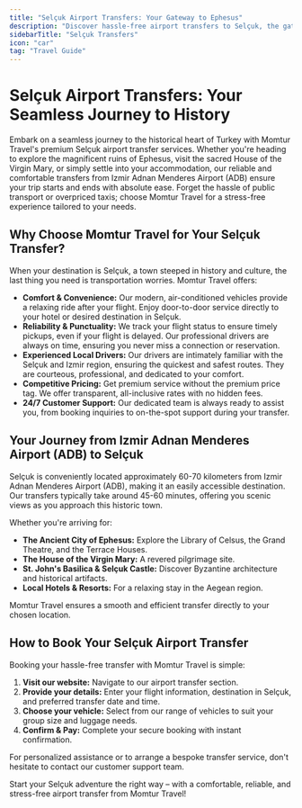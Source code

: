 ```yaml
---
title: "Selçuk Airport Transfers: Your Gateway to Ephesus"
description: "Discover hassle-free airport transfers to Selçuk, the gateway to the ancient city of Ephesus, from Izmir Adnan Menderes Airport (ADB). Enjoy comfortable, reliable, and private transportation with Momtur Travel."
sidebarTitle: "Selçuk Transfers"
icon: "car"
tag: "Travel Guide"
---
```


# Selçuk Airport Transfers: Your Seamless Journey to History

Embark on a seamless journey to the historical heart of Turkey with Momtur Travel's premium Selçuk airport transfer services. Whether you're heading to explore the magnificent ruins of Ephesus, visit the sacred House of the Virgin Mary, or simply settle into your accommodation, our reliable and comfortable transfers from Izmir Adnan Menderes Airport (ADB) ensure your trip starts and ends with absolute ease. Forget the hassle of public transport or overpriced taxis; choose Momtur Travel for a stress-free experience tailored to your needs.

## Why Choose Momtur Travel for Your Selçuk Transfer?

When your destination is Selçuk, a town steeped in history and culture, the last thing you need is transportation worries. Momtur Travel offers:

*   **Comfort & Convenience:** Our modern, air-conditioned vehicles provide a relaxing ride after your flight. Enjoy door-to-door service directly to your hotel or desired destination in Selçuk.
*   **Reliability & Punctuality:** We track your flight status to ensure timely pickups, even if your flight is delayed. Our professional drivers are always on time, ensuring you never miss a connection or reservation.
*   **Experienced Local Drivers:** Our drivers are intimately familiar with the Selçuk and Izmir region, ensuring the quickest and safest routes. They are courteous, professional, and dedicated to your comfort.
*   **Competitive Pricing:** Get premium service without the premium price tag. We offer transparent, all-inclusive rates with no hidden fees.
*   **24/7 Customer Support:** Our dedicated team is always ready to assist you, from booking inquiries to on-the-spot support during your transfer.

## Your Journey from Izmir Adnan Menderes Airport (ADB) to Selçuk

Selçuk is conveniently located approximately 60-70 kilometers from Izmir Adnan Menderes Airport (ADB), making it an easily accessible destination. Our transfers typically take around 45-60 minutes, offering you scenic views as you approach this historic town.

Whether you're arriving for:

*   **The Ancient City of Ephesus:** Explore the Library of Celsus, the Grand Theatre, and the Terrace Houses.
*   **The House of the Virgin Mary:** A revered pilgrimage site.
*   **St. John's Basilica & Selçuk Castle:** Discover Byzantine architecture and historical artifacts.
*   **Local Hotels & Resorts:** For a relaxing stay in the Aegean region.

Momtur Travel ensures a smooth and efficient transfer directly to your chosen location.

## How to Book Your Selçuk Airport Transfer

Booking your hassle-free transfer with Momtur Travel is simple:

1.  **Visit our website:** Navigate to our airport transfer section.
2.  **Provide your details:** Enter your flight information, destination in Selçuk, and preferred transfer date and time.
3.  **Choose your vehicle:** Select from our range of vehicles to suit your group size and luggage needs.
4.  **Confirm & Pay:** Complete your secure booking with instant confirmation.

For personalized assistance or to arrange a bespoke transfer service, don't hesitate to contact our customer support team.

Start your Selçuk adventure the right way – with a comfortable, reliable, and stress-free airport transfer from Momtur Travel!